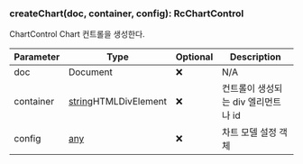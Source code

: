 ### createChart(doc, container, config): RcChartControl
ChartControl Chart 컨트롤을 생성한다.



| Parameter | Type | Optional | Description |
| ----------- | ----------- | ----------- | ----------- |
| doc | Document | ❌ | N/A |
| container | [string](https://developer.mozilla.org/en-US/docs/Web/JavaScript/Reference/Global_Objects/String)HTMLDivElement | ❌ | 컨트롤이 생성되는 div 엘리먼트나 id |
| config | [any](https://www.typescriptlang.org/docs/handbook/2/everyday-types.html#any) | ❌ | 차트 모델 설정 객체 |